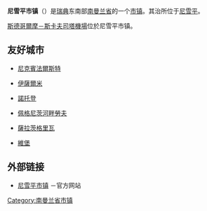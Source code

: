 {{Otheruses|subject=[[瑞典|瑞典]]的一個[[瑞典市镇|市镇]]|other=該市镇的治所|尼雪平}}
{{Infobox Kommun|
fullname=Nyköpings kommun|
coatofarms=[[File:Nyköping_vapen.svg|100px]]|
county=[[南曼兰省|南曼兰省]]|
province=[[南曼兰|南曼兰]]|
capital=[[尼雪平|尼雪平]]|
map=[[File:Nyköping_Municipality_in_Södermanland_County.png|200px]]|
arearank=第70名|
area=1,562.75|
arealand=1,427.89|
populationrank=第44名|
population=50,191|
densityrank=第117名|
populationdensity=35.2|
website=http://www.nykoping.se/|
footnotes=面积与人口统计数据来自[[瑞典统计局|瑞典统计局]]，截至2006年12月31日}}

'''尼雪平市镇'''（{{lang-sv|Nyköpings kommun}}）是[[瑞典|瑞典]]东南部[[南曼兰省|南曼兰省]]的一个[[瑞典市镇|市镇]]。其治所位于[[尼雪平|尼雪平]]。

[[斯德哥爾摩－斯卡夫司塔機場|斯德哥爾摩－斯卡夫司塔機場]]位於尼雪平市镇。

== 友好城市 ==
*{{DEN}}[[尼克賓法爾斯特|尼克賓法爾斯特]]
*{{FIN}}[[伊薩爾米|伊薩爾米]]
*{{NOR}}[[諾托登|諾托登]]
*{{GER}}[[佩格尼茨河畔勞夫|佩格尼茨河畔勞夫]]
*{{LAT}}[[薩拉茨格里瓦|薩拉茨格里瓦]]
*{{RUS}}[[維堡|維堡]]

== 外部链接 ==
* [http://www.nykoping.se/ 尼雪平市镇] {{Wayback|url=http://www.nykoping.se/ |date=20100322210034 }}－官方网站

{{Södermanland County}}

{{DEFAULTSORT:Nykoping Municipality}}
[[Category:南曼兰省市镇|Category:南曼兰省市镇]]